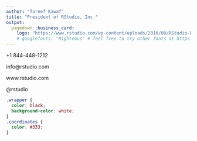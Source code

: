 ```yaml
---
author: "Tareef Kawaf"
title: "President of RStudio, Inc."
output:
  pagedown::business_card:
    logo: "https://www.rstudio.com/wp-content/uploads/2016/09/RStudio-Logo-Blue-Gray-250.png"
    # googlefonts: "Righteous" # feel free to try other fonts at https://fonts.google.com
---
```


+1 844-448-1212

info@rstudio.com

www.rstudio.com

@rstudio



<!-- if you prefer black text on white background, set eval=TRUE on the chunk below -->

```css
.wrapper {
  color: black;
  background-color: white;
}
.coordinates {
  color: #333;
}
```
